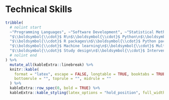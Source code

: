 # Technical Skills

```r
tribble(
  # nolint start
  ~"Programming Languages", ~"Software Development", ~"Statistical Methods", ~"Research Methods",
  "$\\boldsymbol{\\cdot}$ R\n$\\boldsymbol{\\cdot}$ Python\n$\\boldsymbol{\\cdot}$ Stata\n$\\boldsymbol{\\cdot}$ Julia",
  "$\\boldsymbol{\\cdot}$ R packages\n$\\boldsymbol{\\cdot}$ Python packages",
  "$\\boldsymbol{\\cdot}$ Machine learning\n$\\boldsymbol{\\cdot}$ Multilevel modelling\n$\\boldsymbol{\\cdot}$ Intervention evaluation\n$\\boldsymbol{\\cdot}$ Meta-analyses",
  "$\\boldsymbol{\\cdot}$ Study design\n$\\boldsymbol{\\cdot}$ Intervention development\n$\\boldsymbol{\\cdot}$ Ethics and recruitment"
  # nolint end
) %>%
  mutate_all(kableExtra::linebreak) %>%
  knitr::kable(
    format = "latex", escape = FALSE, longtable = TRUE, booktabs = TRUE,
    bottomrule = "", toprule = "", midrule = ""
  ) %>%
  kableExtra::row_spec(0, bold = TRUE) %>%
  kableExtra::kable_styling(latex_options = "hold_position", full_width = FALSE)
```